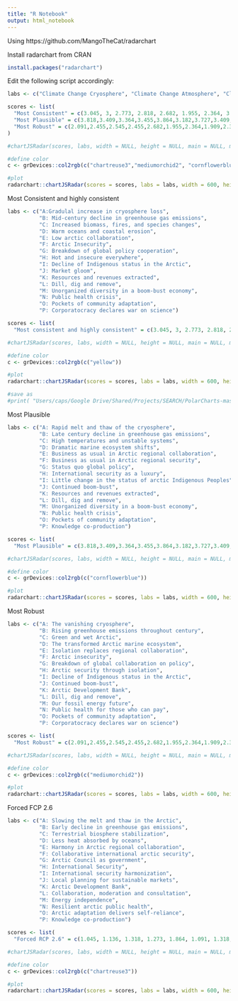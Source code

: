 ```yaml
---
title: "R Notebook"
output: html_notebook
---
```


Using https://github.com/MangoTheCat/radarchart


Install radarchart from CRAN
```r
install.packages("radarchart")
```

Edit the following script accordingly:
```r
labs <- c("Climate Change Cryosphere", "Climate Change Atmosphere", "Climate Change Terrestrial Biosphere", "Marine System Change", "Arctic Regional \n Collaboration", "Arctic Regional Security", "Global Policy", "International Security", "Status of Arctic \n Indigenous Peoples", "Access to Markets", "Economic Development: \n Renewable Resource Extraction", "Economic Development: \n Non-Renewable Resource Extraction","Arctic Energy Systems", "Public Health", "Arctic Community \n Sustainability", "Science Advancement \n and Communication")

scores <- list(
  "Most Consistent" = c(3.045, 3, 2.773, 2.818, 2.682, 1.955, 2.364, 3.136, 2.318, 1.955, 4.364, 4.409, 3.318, 1.864, 2.818, 1.909),
  "Most Plausible" = c(3.818,3.409,3.364,3.455,3.864,3.182,3.727,3.409,3.455,3.045,4.364,4.409,3.318,1.864,2.818,2.318),
  "Most Robust" = c(2.091,2.455,2.545,2.455,2.682,1.955,2.364,1.909,2.318,3.045,2.773,4.409,2.136,3.636,2.818,1.909)
)

#chartJSRadar(scores, labs, width = NULL, height = NULL, main = NULL, maxScale = NULL, scaleStepWidth = NULL, scaleStartValue = 0, responsive = TRUE, labelSize = 18, showLegend = TRUE, addDots = TRUE, colMatrix = NULL, polyAlpha = 0.2, lineAlpha = 0.8, showToolTipLabel = TRUE, ...)

#define color
c <- grDevices::col2rgb(c("chartreuse3","mediumorchid2", "cornflowerblue"))

#plot
radarchart::chartJSRadar(scores = scores, labs = labs, width = 600, height = 600, maxScale = 5, labelSize = 10, colMatrix=c)

```

Most Consistent and highly consistent
```r
labs <- c("A:Gradulal increase in cryosphere loss", 
          "B: Mid-century decline in greenhouse gas emissions", 
          "C: Increased biomass, fires, and species changes", 
          "D: Warm oceans and coastal erosion", 
          "E: Low arctic collaboration", 
          "F: Arctic Insecurity", 
          "G: Breakdown of global policy cooperation", 
          "H: Hot and insecure everywhere", 
          "I: Decline of Indigenous status in the Arctic", 
          "J: Market gloom", 
          "K: Resources and revenues extracted", 
          "L: Dill, dig and remove",
          "M: Unorganized diversity in a boom-bust economy", 
          "N: Public health crisis", 
          "O: Pockets of community adaptation", 
          "P: Corporatocracy declares war on science")

scores <- list(
  "Most consistent and highly consistent" = c(3.045, 3, 2.773, 2.818, 2.682, 1.955, 2.364, 3.136, 2.318, 1.955, 4.364, 4.409, 3.318, 1.864, 2.818, 1.909))

#chartJSRadar(scores, labs, width = NULL, height = NULL, main = NULL, maxScale = NULL, scaleStepWidth = NULL, scaleStartValue = 0, responsive = TRUE, labelSize = 18, showLegend = TRUE, addDots = TRUE, colMatrix = NULL, polyAlpha = 0.2, lineAlpha = 0.8, showToolTipLabel = TRUE, ...)

#define color
c <- grDevices::col2rgb(c("yellow"))

#plot
radarchart::chartJSRadar(scores = scores, labs = labs, width = 600, height = 600, maxScale = 5, labelSize = 10, colMatrix=c)

#save as
#print( "Users/caps/Google Drive/Shared/Projects/SEARCH/PolarCharts-master/MostConsistentandHighlyConsistent.jpeg")

```


Most Plausible
```r
labs <- c("A: Rapid melt and thaw of the cryosphere", 
          "B: Late century decline in greenhouse gas emissions", 
          "C: High temperatures and unstable systems", 
          "D: Dramatic marine ecosystem shifts", 
          "E: Business as usual in Arctic regional collaboration", 
          "F: Business as usual in Arctic regional security", 
          "G: Status quo global policy", 
          "H: International security as a luxury", 
          "I: Little change in the status of arctic Indigenous Peoples", 
          "J: Continued boom-bust", 
          "K: Resources and revenues extracted", 
          "L: Dill, dig and remove",
          "M: Unorganized diversity in a boom-bust economy", 
          "N: Public health crisis", 
          "O: Pockets of community adaptation", 
          "P: Knowledge co-production")

scores <- list(
  "Most Plausible" = c(3.818,3.409,3.364,3.455,3.864,3.182,3.727,3.409,3.455,3.045,4.364,4.409,3.318,1.864,2.818,2.318))

#chartJSRadar(scores, labs, width = NULL, height = NULL, main = NULL, maxScale = NULL, scaleStepWidth = NULL, scaleStartValue = 0, responsive = TRUE, labelSize = 18, showLegend = TRUE, addDots = TRUE, colMatrix = NULL, polyAlpha = 0.2, lineAlpha = 0.8, showToolTipLabel = TRUE, ...)

#define color
c <- grDevices::col2rgb(c("cornflowerblue"))

#plot
radarchart::chartJSRadar(scores = scores, labs = labs, width = 600, height = 600, maxScale = 5, labelSize = 10, colMatrix=c)

```

Most Robust
```r
labs <- c("A: The vanishing cryosphere", 
          "B: Rising greenhouse emissions throughout century", 
          "C: Green and wet Arctic", 
          "D: The transformed Arctic marine ecosystem", 
          "E: Isolation replaces regional collaboration", 
          "F: Arctic insecurity", 
          "G: Breakdown of global collaboration on policy", 
          "H: Arctic security through isolation", 
          "I: Decline of Indigenous status in the Arctic", 
          "J: Continued boom-bust", 
          "K: Arctic Development Bank", 
          "L: Dill, dig and remove",
          "M: Our fossil energy future", 
          "N: Public health for those who can pay", 
          "O: Pockets of community adaptation", 
          "P: Corporatocracy declares war on science")

scores <- list(
  "Most Robust" = c(2.091,2.455,2.545,2.455,2.682,1.955,2.364,1.909,2.318,3.045,2.773,4.409,2.136,3.636,2.818,1.909))

#chartJSRadar(scores, labs, width = NULL, height = NULL, main = NULL, maxScale = NULL, scaleStepWidth = NULL, scaleStartValue = 0, responsive = TRUE, labelSize = 18, showLegend = TRUE, addDots = TRUE, colMatrix = NULL, polyAlpha = 0.2, lineAlpha = 0.8, showToolTipLabel = TRUE, ...)

#define color
c <- grDevices::col2rgb(c("mediumorchid2"))

#plot
radarchart::chartJSRadar(scores = scores, labs = labs, width = 600, height = 600, maxScale = 5, labelSize = 10, colMatrix=c)

```


Forced FCP 2.6
```r
labs <- c("A: Slowing the melt and thaw in the Arctic", 
          "B: Early decline in greenhouse gas emissions", 
          "C: Terrestrial biosphere stabilization", 
          "D: Less heat absorbed by oceans", 
          "E: Harmony in Arctic regional collaboration", 
          "F: Collaborative international arctic security", 
          "G: Arctic Council as government", 
          "H: International Security", 
          "I: International security harmonization", 
          "J: Local planning for sustainable markets", 
          "K: Arctic Development Bank", 
          "L: Collaboration, moderation and consultation",
          "M: Energy independence", 
          "N: Resilient arctic public health", 
          "O: Arctic adaptation delivers self-reliance", 
          "P: Knowledge co-production")

scores <- list(
  "Forced RCP 2.6" = c(1.045, 1.136, 1.318, 1.273, 1.864, 1.091, 1.318, 1.545, 2.636, 2.136, 2.773, 2.773, 2.364, 2.000, 2.227, 2.318))

#chartJSRadar(scores, labs, width = NULL, height = NULL, main = NULL, maxScale = NULL, scaleStepWidth = NULL, scaleStartValue = 0, responsive = TRUE, labelSize = 18, showLegend = TRUE, addDots = TRUE, colMatrix = NULL, polyAlpha = 0.2, lineAlpha = 0.8, showToolTipLabel = TRUE, ...)

#define color
c <- grDevices::col2rgb(c("chartreuse3"))

#plot
radarchart::chartJSRadar(scores = scores, labs = labs, width = 600, height = 600, maxScale = 5, labelSize = 10, colMatrix=c)
```